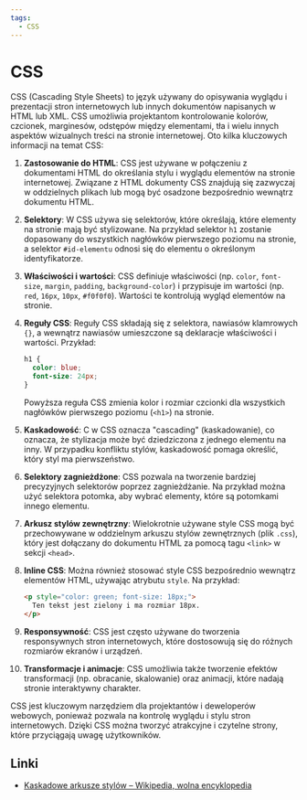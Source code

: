 ```yaml
---
tags:
  - CSS
---
```


# CSS

CSS (Cascading Style Sheets) to język używany do opisywania wyglądu i prezentacji stron internetowych lub innych dokumentów napisanych w HTML lub XML. CSS umożliwia projektantom kontrolowanie kolorów, czcionek, marginesów, odstępów między elementami, tła i wielu innych aspektów wizualnych treści na stronie internetowej. Oto kilka kluczowych informacji na temat CSS:

1. **Zastosowanie do HTML**: CSS jest używane w połączeniu z dokumentami HTML do określania stylu i wyglądu elementów na stronie internetowej. Związane z HTML dokumenty CSS znajdują się zazwyczaj w oddzielnych plikach lub mogą być osadzone bezpośrednio wewnątrz dokumentu HTML.

2. **Selektory**: W CSS używa się selektorów, które określają, które elementy na stronie mają być stylizowane. Na przykład selektor `h1` zostanie dopasowany do wszystkich nagłówków pierwszego poziomu na stronie, a selektor `#id-elementu` odnosi się do elementu o określonym identyfikatorze.

3. **Właściwości i wartości**: CSS definiuje właściwości (np. `color`, `font-size`, `margin`, `padding`, `background-color`) i przypisuje im wartości (np. `red`, `16px`, `10px`, `#f0f0f0`). Wartości te kontrolują wygląd elementów na stronie.

4. **Reguły CSS**: Reguły CSS składają się z selektora, nawiasów klamrowych `{}`, a wewnątrz nawiasów umieszczone są deklaracje właściwości i wartości. Przykład:

   ```css
   h1 {
     color: blue;
     font-size: 24px;
   }
   ```

   Powyższa reguła CSS zmienia kolor i rozmiar czcionki dla wszystkich nagłówków pierwszego poziomu (`<h1>`) na stronie.

5. **Kaskadowość**: C w CSS oznacza "cascading" (kaskadowanie), co oznacza, że stylizacja może być dziedziczona z jednego elementu na inny. W przypadku konfliktu stylów, kaskadowość pomaga określić, który styl ma pierwszeństwo.

6. **Selektory zagnieżdżone**: CSS pozwala na tworzenie bardziej precyzyjnych selektorów poprzez zagnieżdżanie. Na przykład można użyć selektora potomka, aby wybrać elementy, które są potomkami innego elementu.

7. **Arkusz stylów zewnętrzny**: Wielokrotnie używane style CSS mogą być przechowywane w oddzielnym arkuszu stylów zewnętrznych (plik `.css`), który jest dołączany do dokumentu HTML za pomocą tagu `<link>` w sekcji `<head>`.

8. **Inline CSS**: Można również stosować style CSS bezpośrednio wewnątrz elementów HTML, używając atrybutu `style`. Na przykład:

   ```html
   <p style="color: green; font-size: 18px;">
     Ten tekst jest zielony i ma rozmiar 18px.
   </p>
   ```

9. **Responsywność**: CSS jest często używane do tworzenia responsywnych stron internetowych, które dostosowują się do różnych rozmiarów ekranów i urządzeń.

10. **Transformacje i animacje**: CSS umożliwia także tworzenie efektów transformacji (np. obracanie, skalowanie) oraz animacji, które nadają stronie interaktywny charakter.

CSS jest kluczowym narzędziem dla projektantów i deweloperów webowych, ponieważ pozwala na kontrolę wyglądu i stylu stron internetowych. Dzięki CSS można tworzyć atrakcyjne i czytelne strony, które przyciągają uwagę użytkowników.

## Linki

- [Kaskadowe arkusze stylów – Wikipedia, wolna encyklopedia](https://pl.wikipedia.org/wiki/Kaskadowe_arkusze_styl%C3%B3w)
